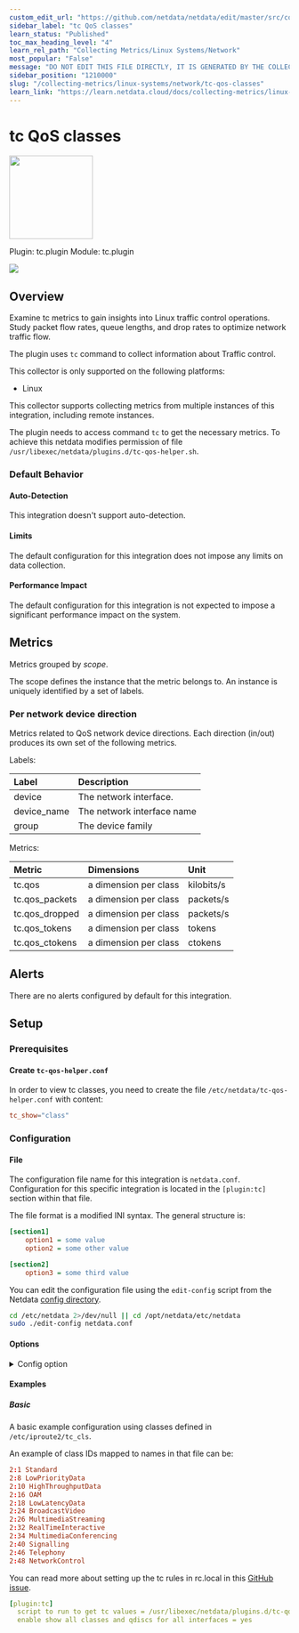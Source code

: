 ```yaml
---
custom_edit_url: "https://github.com/netdata/netdata/edit/master/src/collectors/tc.plugin/metadata.yaml"
sidebar_label: "tc QoS classes"
learn_status: "Published"
toc_max_heading_level: "4"
learn_rel_path: "Collecting Metrics/Linux Systems/Network"
most_popular: "False"
message: "DO NOT EDIT THIS FILE DIRECTLY, IT IS GENERATED BY THE COLLECTOR'S metadata.yaml FILE"
sidebar_position: "1210000"
slug: "/collecting-metrics/linux-systems/network/tc-qos-classes"
learn_link: "https://learn.netdata.cloud/docs/collecting-metrics/linux-systems/network/tc-qos-classes"
---
```



# tc QoS classes


<img src="https://netdata.cloud/img/netdata.png" width="150"/>


Plugin: tc.plugin
Module: tc.plugin

<img src="https://img.shields.io/badge/maintained%20by-Netdata-%2300ab44" />

## Overview

Examine tc metrics to gain insights into Linux traffic control operations. Study packet flow rates, queue lengths, and drop rates to optimize network traffic flow.

The plugin uses `tc` command to collect information about Traffic control.

This collector is only supported on the following platforms:

- Linux

This collector supports collecting metrics from multiple instances of this integration, including remote instances.

The plugin needs to access command `tc` to get the necessary metrics. To achieve this netdata modifies permission of file `/usr/libexec/netdata/plugins.d/tc-qos-helper.sh`.

### Default Behavior

#### Auto-Detection

This integration doesn't support auto-detection.

#### Limits

The default configuration for this integration does not impose any limits on data collection.

#### Performance Impact

The default configuration for this integration is not expected to impose a significant performance impact on the system.


## Metrics

Metrics grouped by *scope*.

The scope defines the instance that the metric belongs to. An instance is uniquely identified by a set of labels.



### Per network device direction

Metrics related to QoS network device directions. Each direction (in/out) produces its own set of the following metrics.

Labels:

| Label      | Description     |
|:-----------|:----------------|
| device | The network interface. |
| device_name | The network interface name |
| group | The device family |

Metrics:

| Metric | Dimensions | Unit |
|:------|:----------|:----|
| tc.qos | a dimension per class | kilobits/s |
| tc.qos_packets | a dimension per class | packets/s |
| tc.qos_dropped | a dimension per class | packets/s |
| tc.qos_tokens | a dimension per class | tokens |
| tc.qos_ctokens | a dimension per class | ctokens |



## Alerts

There are no alerts configured by default for this integration.


## Setup

### Prerequisites

#### Create `tc-qos-helper.conf`

In order to view tc classes, you need to create the file `/etc/netdata/tc-qos-helper.conf` with content:

```conf
tc_show="class"
```



### Configuration

#### File

The configuration file name for this integration is `netdata.conf`.
Configuration for this specific integration is located in the `[plugin:tc]` section within that file.

The file format is a modified INI syntax. The general structure is:

```ini
[section1]
    option1 = some value
    option2 = some other value

[section2]
    option3 = some third value
```
You can edit the configuration file using the `edit-config` script from the
Netdata [config directory](/docs/netdata-agent/configuration#the-netdata-config-directory).

```bash
cd /etc/netdata 2>/dev/null || cd /opt/netdata/etc/netdata
sudo ./edit-config netdata.conf
```
#### Options



<details><summary>Config option</summary>

| Name | Description | Default | Required |
|:----|:-----------|:-------|:--------:|
| script to run to get tc values | Path to script `tc-qos-helper.sh` | usr/libexec/netdata/plugins.d/tc-qos-helper.s | no |
| enable show all classes and qdiscs for all interfaces | yes/no flag to control what data is presented. | yes | no |

</details>

#### Examples

##### Basic

A basic example configuration using classes defined in `/etc/iproute2/tc_cls`.

An example of class IDs mapped to names in that file can be:

```conf
2:1 Standard
2:8 LowPriorityData
2:10 HighThroughputData
2:16 OAM
2:18 LowLatencyData
2:24 BroadcastVideo
2:26 MultimediaStreaming
2:32 RealTimeInteractive
2:34 MultimediaConferencing
2:40 Signalling
2:46 Telephony
2:48 NetworkControl
```

You can read more about setting up the tc rules in rc.local in this [GitHub issue](https://github.com/netdata/netdata/issues/4563#issuecomment-455711973).


```yaml
[plugin:tc]
  script to run to get tc values = /usr/libexec/netdata/plugins.d/tc-qos-helper.sh
  enable show all classes and qdiscs for all interfaces = yes

```

